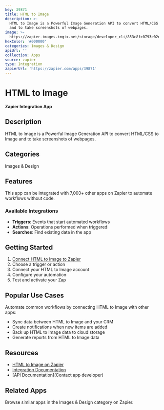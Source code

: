 ```yaml
---
key: 39871
title: HTML to Image
description: >-
  HTML to Image is a Powerful Image Generation API to convert HTML/CSS to Image
  and to take screenshots of webpages.
image: >-
  https://zapier-images.imgix.net/storage/developer_cli/853c8fc0793e02d349c29286971a5933.png?auto=format%2Ccompress&ixlib=python-3.0.0&q=50
hexColor: '#000000'
categories: Images & Design
apiUrl: ''
collection: Apps
source: zapier
type: Integration
zapierUrl: 'https://zapier.com/apps/39871'
---
```

# HTML to Image

**Zapier Integration App**

## Description

HTML to Image is a Powerful Image Generation API to convert HTML/CSS to Image and to take screenshots of webpages.

## Categories

Images & Design

## Features

This app can be integrated with 7,000+ other apps on Zapier to automate workflows without code.

### Available Integrations

- **Triggers**: Events that start automated workflows
- **Actions**: Operations performed when triggered
- **Searches**: Find existing data in the app

## Getting Started

1. [Connect HTML to Image to Zapier](https://zapier.com/apps/39871)
2. Choose a trigger or action
3. Connect your HTML to Image account
4. Configure your automation
5. Test and activate your Zap

## Popular Use Cases

Automate common workflows by connecting HTML to Image with other apps:

- Sync data between HTML to Image and your CRM
- Create notifications when new items are added
- Back up HTML to Image data to cloud storage
- Generate reports from HTML to Image data

## Resources

- [HTML to Image on Zapier](https://zapier.com/apps/39871)
- [Integration Documentation](https://zapier.com/apps/39871/integrations)
- [API Documentation](Contact app developer)

## Related Apps

Browse similar apps in the Images & Design category on Zapier.

